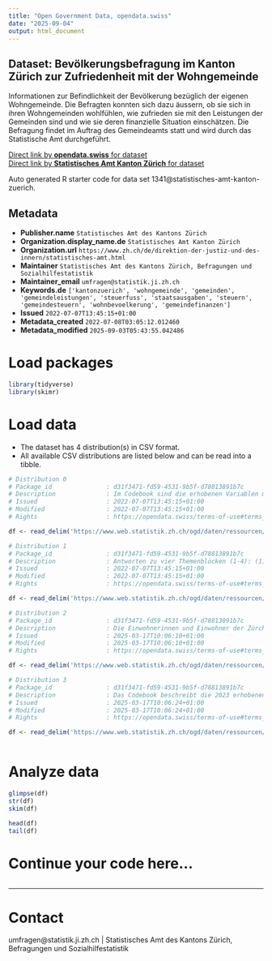 ```yaml
---
title: "Open Government Data, opendata.swiss"
date: "2025-09-04"
output: html_document
---
```


## Dataset: Bevölkerungsbefragung im Kanton Zürich zur Zufriedenheit mit der Wohngemeinde

Informationen zur Befindlichkeit der Bevölkerung bezüglich der eigenen Wohngemeinde. Die Befragten konnten sich dazu äussern, ob sie sich in ihren Wohngemeinden wohlfühlen, wie zufrieden sie mit den Leistungen der Gemeinden sind und wie sie deren finanzielle Situation einschätzen. Die Befragung findet im Auftrag des Gemeindeamts statt und wird durch das Statistische Amt durchgeführt. 

[Direct link by **opendata.swiss** for dataset](https://opendata.swiss/de/dataset/bevolkerungsbefragung-im-kanton-zurich-zur-zufriedenheit-mit-der-wohngemeinde)<br>
[Direct link by **Statistisches Amt Kanton Zürich** for dataset]()

Auto generated R starter code for data set 1341@statistisches-amt-kanton-zuerich.

## Metadata

- **Publisher.name** `Statistisches Amt des Kantons Zürich`
- **Organization.display_name.de** `Statistisches Amt Kanton Zürich`
- **Organization.url** `https://www.zh.ch/de/direktion-der-justiz-und-des-innern/statistisches-amt.html`
- **Maintainer** `Statistisches Amt des Kantons Zürich, Befragungen und Sozialhilfestatistik`
- **Maintainer_email** `umfragen@statistik.ji.zh.ch`
- **Keywords.de** `['kantonzuerich', 'wohngemeinde', 'gemeinden', 'gemeindeleistungen', 'steuerfuss', 'staatsausgaben', 'steuern', 'gemeindesteuern', 'wohnbevoelkerung', 'gemeindefinanzen']`
- **Issued** `2022-07-07T13:45:15+01:00`
- **Metadata_created** `2022-07-08T03:05:12.012460`
- **Metadata_modified** `2025-09-03T05:43:55.042486`


# Load packages

```r

library(tidyverse)
library(skimr)

```

# Load data

-   The dataset has 4 distribution(s) in CSV format.
-   All available CSV distributions are listed below and can be read into a tibble.

```r

# Distribution 0
# Package_id               : d31f3471-fd59-4531-9b5f-d78813891b7c
# Description              : Im Codebook sind die erhobenen Variablen mit den möglichen Ausprägungen beschrieben. 
# Issued                   : 2022-07-07T13:45:15+01:00
# Modified                 : 2022-07-07T13:45:15+01:00
# Rights                   : https://opendata.swiss/terms-of-use#terms_by

df <- read_delim('https://www.web.statistik.zh.ch/ogd/daten/ressourcen/KTZH_00001341_00002918.csv')

# Distribution 1
# Package_id               : d31f3471-fd59-4531-9b5f-d78813891b7c
# Description              : Antworten zu vier Themenblöcken (1-4): (1) Identifikation mit Wohnort und Zufriedenheit in der Wohngemeinde; (2) Gemeindeleistungen, Wichtigkeit dieser Aspekte und Zufriedenheit mit der Umsetzung durch Gemeinden; (3) Beurteilung Höhe der Steuern, kommunaler Steuerfuss und Bandbreite der kommunalen Steuerfüsse, in welche Themen sollen Steuergelder zukünftig investiert werden?; (4) Bereitschaft Dienstleistungen der Wohngemeinde in einer Nachbargemeinde zu beziehen, beziehungsweise welche Massnahmen zu ergreifen sind, wenn zentrale Dienstleistungen nicht mehr selbstständig von der Wohngemeinde erfüllt werden können.
# Issued                   : 2022-07-07T13:45:15+01:00
# Modified                 : 2022-07-07T13:45:15+01:00
# Rights                   : https://opendata.swiss/terms-of-use#terms_by

df <- read_delim('https://www.web.statistik.zh.ch/ogd/daten/ressourcen/KTZH_00001341_00002759.csv')

# Distribution 2
# Package_id               : d31f3471-fd59-4531-9b5f-d78813891b7c
# Description              : Die Einwohnerinnen und Einwohner der Zürcher Gemeinden wurden auch 2023 zu ihrem Wohlbefinden befragt. 
# Issued                   : 2025-03-17T10:06:10+01:00
# Modified                 : 2025-03-17T10:06:10+01:00
# Rights                   : https://opendata.swiss/terms-of-use#terms_open

df <- read_delim('https://www.web.statistik.zh.ch/ogd/daten/ressourcen/KTZH_00001341_00006067.csv')

# Distribution 3
# Package_id               : d31f3471-fd59-4531-9b5f-d78813891b7c
# Description              : Das Codebook beschreibt die 2023 erhobenen Variablen mitsamt ihren Ausprägungen
# Issued                   : 2025-03-17T10:06:24+01:00
# Modified                 : 2025-03-17T10:06:24+01:00
# Rights                   : https://opendata.swiss/terms-of-use#terms_open

df <- read_delim('https://www.web.statistik.zh.ch/ogd/daten/ressourcen/KTZH_00001341_00006068.csv')



```

# Analyze data

```r

glimpse(df)
str(df)
skim(df)

head(df)
tail(df)

```

# Continue your code here...

```r

```

------------------------------------------------------------------------

# Contact

umfragen@statistik.ji.zh.ch | Statistisches Amt des Kantons Zürich, Befragungen und Sozialhilfestatistik
